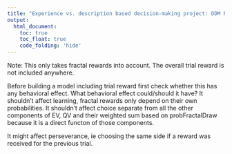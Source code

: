 ```yaml
---
title: "Experience vs. description based decision-making project: DDM RL joint modeling"
output: 
  html_document:
    toc: true
    toc_float: true
    code_folding: 'hide'
---
```


Note: This only takes fractal rewards into account. The overall trial reward is not included anywhere.

Before building a model including trial reward first check whether this has any behavioral effect.
What behavioral effect could/should it have? 
It shouldn't affect learning, fractal rewards only depend on their own probabilities. 
It shouldn't affect choice separate from all the other components of EV, QV and their weighted sum based on probFractalDraw because it is a direct functon of those components.

It might affect perseverance, ie choosing the same side if a reward was received for the previous trial.

```r

```